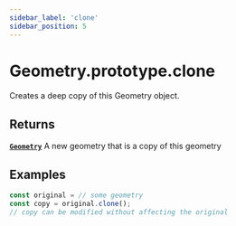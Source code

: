 ```yaml
---
sidebar_label: 'clone'
sidebar_position: 5
---
```


# Geometry.prototype.clone

Creates a deep copy of this Geometry object.

## Returns

[**`Geometry`**](index.mdx) A new geometry that is a copy of this geometry

## Examples

```ts
const original = // some geometry
const copy = original.clone();
// copy can be modified without affecting the original
```
